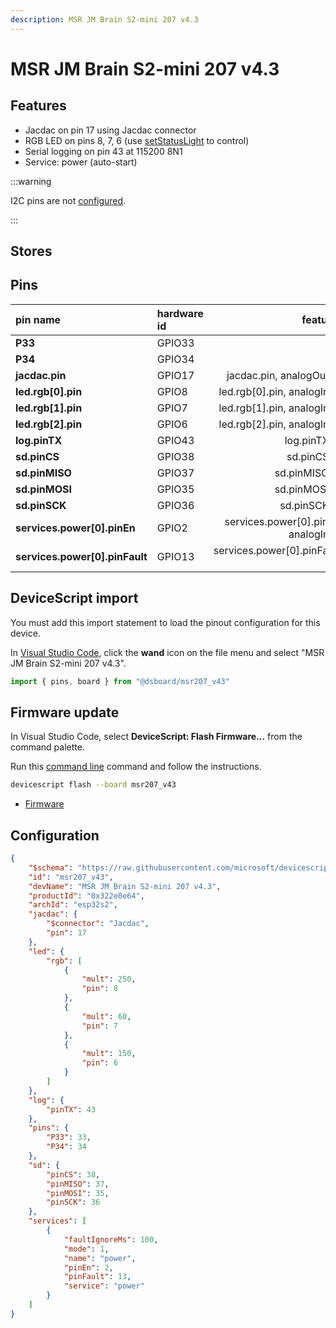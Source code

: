 ```yaml
---
description: MSR JM Brain S2-mini 207 v4.3
---
```

# MSR JM Brain S2-mini 207 v4.3


## Features

-  Jacdac on pin 17 using Jacdac connector
-  RGB LED on pins 8, 7, 6  (use [setStatusLight](/developer/status-light) to control)
-  Serial logging on pin 43 at 115200 8N1
-  Service: power (auto-start)

:::warning

I2C pins are not [configured](/developer/board-configuration).

:::


## Stores


## Pins

| pin name | hardware id | features |
|:---------|:------------|---------:|
| **P33** |  GPIO33 |  io |
| **P34** |  GPIO34 |  io |
| **jacdac.pin** |  GPIO17 |  jacdac.pin,  analogOut,  io |
| **led.rgb[0].pin** |  GPIO8 |  led.rgb[0].pin,  analogIn,  io |
| **led.rgb[1].pin** |  GPIO7 |  led.rgb[1].pin,  analogIn,  io |
| **led.rgb[2].pin** |  GPIO6 |  led.rgb[2].pin,  analogIn,  io |
| **log.pinTX** |  GPIO43 |  log.pinTX,  io |
| **sd.pinCS** |  GPIO38 |  sd.pinCS,  io |
| **sd.pinMISO** |  GPIO37 |  sd.pinMISO,  io |
| **sd.pinMOSI** |  GPIO35 |  sd.pinMOSI,  io |
| **sd.pinSCK** |  GPIO36 |  sd.pinSCK,  io |
| **services.power[0].pinEn** |  GPIO2 |  services.power[0].pinEn,  analogIn,  io |
| **services.power[0].pinFault** |  GPIO13 |  services.power[0].pinFault,  io |



## DeviceScript import


You must add this import statement to load 
the pinout configuration for this device.

In [Visual Studio Code](/getting-started/vscode),
click the **wand** icon on the file menu and 
select "MSR JM Brain S2-mini 207 v4.3".

```ts
import { pins, board } from "@dsboard/msr207_v43"
```

## Firmware update

In Visual Studio Code,
select **DeviceScript: Flash Firmware...** from the command palette.
        
Run this [command line](/api/cli) command and follow the instructions.

```bash
devicescript flash --board msr207_v43
```


- [Firmware](https://github.com/microsoft/devicescript-esp32/releases/latest/download/devicescript-esp32s2-msr207_v43-0x1000.bin)

## Configuration

```json title="msr207_v43.json"
{
    "$schema": "https://raw.githubusercontent.com/microsoft/devicescript-esp32/main/boards/esp32deviceconfig.schema.json",
    "id": "msr207_v43",
    "devName": "MSR JM Brain S2-mini 207 v4.3",
    "productId": "0x322e0e64",
    "archId": "esp32s2",
    "jacdac": {
        "$connector": "Jacdac",
        "pin": 17
    },
    "led": {
        "rgb": [
            {
                "mult": 250,
                "pin": 8
            },
            {
                "mult": 60,
                "pin": 7
            },
            {
                "mult": 150,
                "pin": 6
            }
        ]
    },
    "log": {
        "pinTX": 43
    },
    "pins": {
        "P33": 33,
        "P34": 34
    },
    "sd": {
        "pinCS": 38,
        "pinMISO": 37,
        "pinMOSI": 35,
        "pinSCK": 36
    },
    "services": [
        {
            "faultIgnoreMs": 100,
            "mode": 1,
            "name": "power",
            "pinEn": 2,
            "pinFault": 13,
            "service": "power"
        }
    ]
}
```
